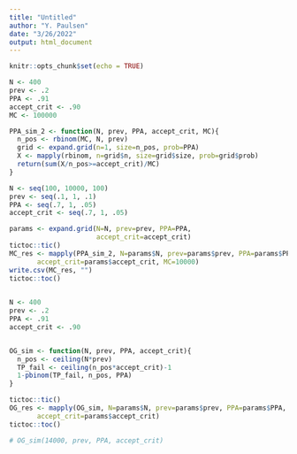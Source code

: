 ```yaml
---
title: "Untitled"
author: "Y. Paulsen"
date: "3/26/2022"
output: html_document
---
```


```r
knitr::opts_chunk$set(echo = TRUE)
```

```r
N <- 400
prev <- .2
PPA <- .91
accept_crit <- .90
MC <- 100000
```


```r

PPA_sim_2 <- function(N, prev, PPA, accept_crit, MC){
  n_pos <- rbinom(MC, N, prev)
  grid <- expand.grid(n=1, size=n_pos, prob=PPA)
  X <- mapply(rbinom, n=grid$n, size=grid$size, prob=grid$prob)
  return(sum(X/n_pos>=accept_crit)/MC)
}

N <- seq(100, 10000, 100)
prev <- seq(.1, 1, .1)
PPA <- seq(.7, 1, .05)
accept_crit <- seq(.7, 1, .05)

params <- expand.grid(N=N, prev=prev, PPA=PPA,
                      accept_crit=accept_crit)
tictoc::tic()
MC_res <- mapply(PPA_sim_2, N=params$N, prev=params$prev, PPA=params$PPA,
       accept_crit=params$accept_crit, MC=10000)
write.csv(MC_res, "")
tictoc::toc()
 
```


```r
N <- 400
prev <- .2
PPA <- .91
accept_crit <- .90


OG_sim <- function(N, prev, PPA, accept_crit){
  n_pos <- ceiling(N*prev)
  TP_fail <- ceiling(n_pos*accept_crit)-1
  1-pbinom(TP_fail, n_pos, PPA)
}

tictoc::tic()
OG_res <- mapply(OG_sim, N=params$N, prev=params$prev, PPA=params$PPA,
       accept_crit=params$accept_crit)
tictoc::toc()

# OG_sim(14000, prev, PPA, accept_crit)


```